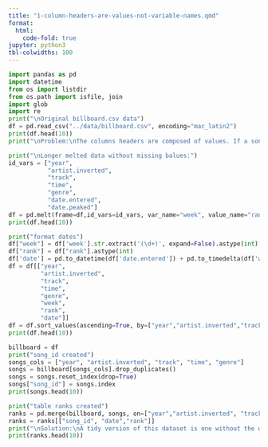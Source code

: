 ```yaml
---
title: "1-column-headers-are-values-not-variable-names.qmd"
format:
  html:
    code-fold: true
jupyter: python3
tbl-colwidths: 100
---
```


```python
import pandas as pd
import datetime
from os import listdir
from os.path import isfile, join
import glob
import re
print("\nOriginal billboard.csv data")
df = pd.read_csv("../data/billboard.csv", encoding="mac_latin2")
print(df.head(10))
print("\nProblem:\nThe columns headers are composed of values. If a song is in the Top 100 for less than 75 weeks, the remaining columns are filled with missing values. Multiple observational units (the song and its rank) in a single table.")
```

```python
print("\nLonger melted data without missing balues:")
id_vars = ["year",
           "artist.inverted",
           "track",
           "time",
           "genre",
           "date.entered",
           "date.peaked"]
df = pd.melt(frame=df,id_vars=id_vars, var_name="week", value_name="rank").dropna()
print(df.head(10))
```

```python
print("format dates")
df["week"] = df['week'].str.extract('(\d+)', expand=False).astype(int)
df["rank"] = df["rank"].astype(int)
df['date'] = pd.to_datetime(df['date.entered']) + pd.to_timedelta(df['week'], unit='w') - pd.DateOffset(weeks=1)
df = df[["year", 
         "artist.inverted",
         "track",
         "time",
         "genre",
         "week",
         "rank",
         "date"]]
df = df.sort_values(ascending=True, by=["year","artist.inverted","track","week","rank"])
print(df.head(10))
```
```python
billboard = df
print("song_id created")
songs_cols = ["year", "artist.inverted", "track", "time", "genre"]
songs = billboard[songs_cols].drop_duplicates()
songs = songs.reset_index(drop=True)
songs["song_id"] = songs.index
print(songs.head(10))
```

```python
print("table ranks created")
ranks = pd.merge(billboard, songs, on=["year","artist.inverted", "track", "time", "genre"])
ranks = ranks[["song_id", "date","rank"]]
print("\nSolution:\nA tidy version of this dataset is one without the week’s numbers as columns but rather as values of a single column. Use of two tables.")
print(ranks.head(10))
```